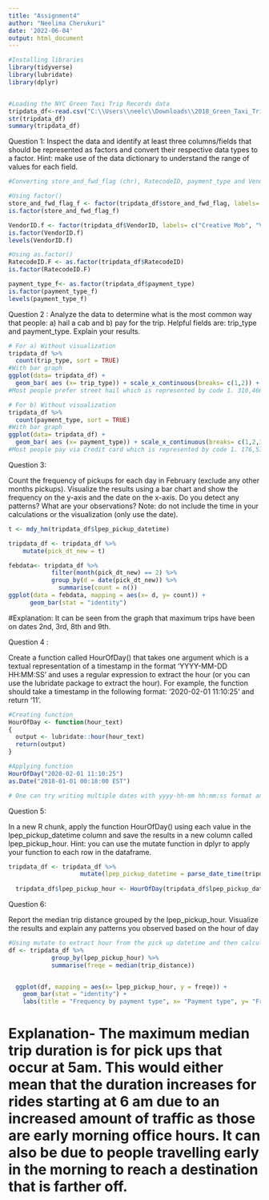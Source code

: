 ```yaml
---
title: "Assignment4"
author: "Neelima Cherukuri"
date: '2022-06-04'
output: html_document
---
```


```r
#Installing libraries
library(tidyverse)
library(lubridate)
library(dplyr)


#Loading the NYC Green Taxi Trip Records data
tripdata_df<-read.csv("C:\\Users\\neelc\\Downloads\\2018_Green_Taxi_Trip_Data.csv")
str(tripdata_df)
summary(tripdata_df)
```

Question 1:
Inspect the data and identify at least three columns/fields that should be represented as factors and
convert their respective data types to a factor. Hint: make use of the data dictionary to understand the
range of values for each field.
```r

#Converting store_and_fwd_flag (chr), RatecodeID, payment_type and VendorID (num) into factors. These are catoegorical variables and by converting them to factors, it can be used easily for statistical analysis. It also makes efficient use of memory.

#Using factor()
store_and_fwd_flag_f <- factor(tripdata_df$store_and_fwd_flag, labels= c("store and forward trip", "not a store and forward trip"))
is.factor(store_and_fwd_flag_f)

VendorID.f <- factor(tripdata_df$VendorID, labels= c("Creative Mob", "VeriFone"))
is.factor(VendorID.f)
levels(VendorID.f)

#Using as.factor()
RatecodeID.F <- as.factor(tripdata_df$RatecodeID)
is.factor(RatecodeID.F)

payment_type_f<- as.factor(tripdata_df$payment_type)
is.factor(payment_type_f)
levels(payment_type_f)
```

Question 2 :
Analyze the data to determine what is the most common way that people: a) hail a cab and b) pay for the
trip. Helpful fields are: trip_type and payment_type. Explain your results.


```r
# For a) Without visualization
tripdata_df %>%
  count(trip_type, sort = TRUE)
#With bar graph
ggplot(data= tripdata_df) +
  geom_bar( aes (x= trip_type)) + scale_x_continuous(breaks= c(1,2)) + scale_y_log10()
#Most people prefer street hail which is represented by code 1. 310,466 trips have been hailed in that manner

# For b) Without visualization
tripdata_df %>%
  count(payment_type, sort = TRUE)
#With bar graph
ggplot(data= tripdata_df) +
  geom_bar( aes (x= payment_type)) + scale_x_continuous(breaks= c(1,2,3,4,5)) + scale_y_log10()
#Most people pay via Credit card which is represented by code 1. 176,530 trips have been paid through credit card

```


Question 3:

Count the frequency of pickups for each day in February (exclude any other months pickups). Visualize the
results using a bar chart and show the frequency on the y-axis and the date on the x-axis. Do you detect
any patterns? What are your observations? Note: do not include the time in your calculations or the
visualization (only use the date).

```r
t <- mdy_hm(tripdata_df$lpep_pickup_datetime)

tripdata_df <- tripdata_df %>%
    mutate(pick_dt_new = t)

febdata<- tripdata_df %>%
            filter(month(pick_dt_new) == 2) %>%
            group_by(d = date(pick_dt_new)) %>%
              summarise(count = n())
ggplot(data = febdata, mapping = aes(x= d, y= count)) +
      geom_bar(stat = "identity") 
```
 
#Explanation: It can be seen from the graph that maximum trips have been on dates 2nd, 3rd, 8th and 9th.

Question 4 :

Create a function called HourOfDay() that takes one argument which is a textual representation of a
timestamp in the format ‘YYYY-MM-DD HH:MM:SS’ and uses a regular expression to extract the hour
(or you can use the lubridate package to extract the hour). For example, the function should take a
timestamp in the following format: ‘2020-02-01 11:10:25’ and return ‘11’.


```r
#Creating function
HourOfDay <- function(hour_text)
{
  output <- lubridate::hour(hour_text)
  return(output)
}

#Applying function
HourOfDay("2020-02-01 11:10:25")
as.Date("2018-01-01 00:18:00 EST")

# One can try writing multiple dates with yyyy-hh-mm hh:mm:ss format and the created function will return the extracted hour
```

Question 5:

In a new R chunk, apply the function HourOfDay() using each value in the lpep_pickup_datetime column
and save the results in a new column called lpep_pickup_hour. Hint: you can use the mutate function in
dplyr to apply your function to each row in the dataframe.

```r
tripdata_df <- tripdata_df %>%
                    mutate(lpep_pickup_datetime = parse_date_time(tripdata_df$lpep_pickup_datetime,"mdy HM"))
  
  tripdata_df$lpep_pickup_hour <- HourOfDay(tripdata_df$lpep_pickup_datetime)
```

Question 6:

Report the median trip distance grouped by the lpep_pickup_hour. Visualize the results and explain any
patterns you observed based on the hour of day

```r
#Using mutate to extract hour from the pick up datetime and then calculating trip duration.
df <- tripdata_df %>%
            group_by(lpep_pickup_hour) %>%
            summarise(freqe = median(trip_distance))


  ggplot(df, mapping = aes(x= lpep_pickup_hour, y = freqe)) +
    geom_bar(stat = "identity") +
    labs(title = "Frequency by payment type", x= "Payment type", y= "Frequency")
```


# Explanation- The maximum median trip duration is for pick ups that occur at 5am. This would either mean that the duration increases for rides starting at 6 am due to an increased amount of traffic as those are early morning office hours. It can also be due to people travelling early in the morning to reach a destination that is farther off. 
